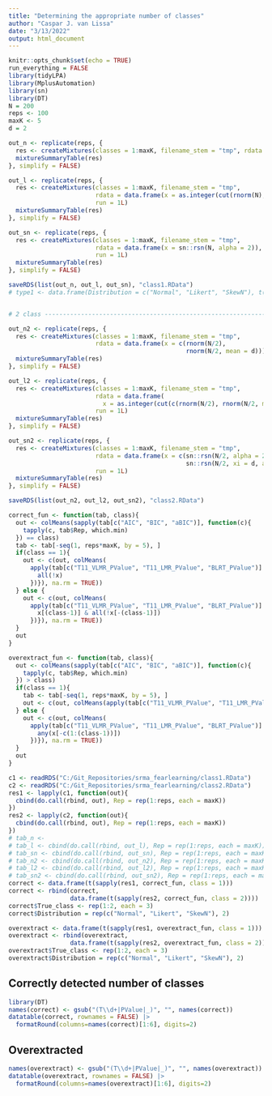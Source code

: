 ```yaml
---
title: "Determining the appropriate number of classes"
author: "Caspar J. van Lissa"
date: "3/13/2022"
output: html_document
---
```


```r
knitr::opts_chunk$set(echo = TRUE)
run_everything = FALSE
library(tidyLPA)
library(MplusAutomation)
library(sn)
library(DT)
N = 200
reps <- 100
maxK <- 5
d = 2
```


```r


out_n <- replicate(reps, {
  res <- createMixtures(classes = 1:maxK, filename_stem = "tmp", rdata = data.frame(x = rnorm(N)), run = 1L)
  mixtureSummaryTable(res)
}, simplify = FALSE)

out_l <- replicate(reps, {
  res <- createMixtures(classes = 1:maxK, filename_stem = "tmp",
                        rdata = data.frame(x = as.integer(cut(rnorm(N), 5))),
                        run = 1L)
  mixtureSummaryTable(res)
}, simplify = FALSE)

out_sn <- replicate(reps, {
  res <- createMixtures(classes = 1:maxK, filename_stem = "tmp",
                        rdata = data.frame(x = sn::rsn(N, alpha = 2)),
                        run = 1L)
  mixtureSummaryTable(res)
}, simplify = FALSE)

saveRDS(list(out_n, out_l, out_sn), "class1.RData")
# type1 <- data.frame(Distribution = c("Normal", "Likert", "SkewN"), t(sapply(list(tab_n, tab_l, tab_sn), eval_fun)))


# 2 class -----------------------------------------------------------------

out_n2 <- replicate(reps, {
  res <- createMixtures(classes = 1:maxK, filename_stem = "tmp",
                        rdata = data.frame(x = c(rnorm(N/2),
                                                 rnorm(N/2, mean = d))), run = 1L)
  mixtureSummaryTable(res)
}, simplify = FALSE)

out_l2 <- replicate(reps, {
  res <- createMixtures(classes = 1:maxK, filename_stem = "tmp",
                        rdata = data.frame(
                          x = as.integer(cut(c(rnorm(N/2), rnorm(N/2, mean = d)), 5))),
                        run = 1L)
  mixtureSummaryTable(res)
}, simplify = FALSE)

out_sn2 <- replicate(reps, {
  res <- createMixtures(classes = 1:maxK, filename_stem = "tmp",
                        rdata = data.frame(x = c(sn::rsn(N/2, alpha = 2),
                                                 sn::rsn(N/2, xi = d, alpha = 2))),
                        run = 1L)
  mixtureSummaryTable(res)
}, simplify = FALSE)

saveRDS(list(out_n2, out_l2, out_sn2), "class2.RData")

```


```r
correct_fun <- function(tab, class){
  out <- colMeans(sapply(tab[c("AIC", "BIC", "aBIC")], function(c){
    tapply(c, tab$Rep, which.min)
  }) == class)
  tab <- tab[-seq(1, reps*maxK, by = 5), ]
  if(class == 1){
    out <- c(out, colMeans(
      apply(tab[c("T11_VLMR_PValue", "T11_LMR_PValue", "BLRT_PValue")] < .05, 2, function(c){tapply(c, tab$Rep, function(x){
        all(!x)
      })}), na.rm = TRUE))
  } else {
    out <- c(out, colMeans(
      apply(tab[c("T11_VLMR_PValue", "T11_LMR_PValue", "BLRT_PValue")] < .05, 2, function(c){tapply(c, tab$Rep, function(x){
        x[(class-1)] & all(!x[-(class-1)])
      })}), na.rm = TRUE))
  }
  out
}

overextract_fun <- function(tab, class){
  out <- colMeans(sapply(tab[c("AIC", "BIC", "aBIC")], function(c){
    tapply(c, tab$Rep, which.min)
  }) > class)
  if(class == 1){
    tab <- tab[-seq(1, reps*maxK, by = 5), ]
    out <- c(out, colMeans(apply(tab[c("T11_VLMR_PValue", "T11_LMR_PValue", "BLRT_PValue")] < .05, 2, function(c){tapply(c, tab$Rep, any)}), na.rm = TRUE))
  } else {
    out <- c(out, colMeans(
      apply(tab[c("T11_VLMR_PValue", "T11_LMR_PValue", "BLRT_PValue")] < .05, 2, function(c){tapply(c, tab$Rep, function(x){
        any(x[-c(1:(class-1))])
      })}), na.rm = TRUE))
  }
  out
}

```

```r
c1 <- readRDS("C:/Git_Repositories/srma_fearlearning/class1.RData")
c2 <- readRDS("C:/Git_Repositories/srma_fearlearning/class2.RData")
res1 <- lapply(c1, function(out){
  cbind(do.call(rbind, out), Rep = rep(1:reps, each = maxK))
})
res2 <- lapply(c2, function(out){
  cbind(do.call(rbind, out), Rep = rep(1:reps, each = maxK))
})
# tab_n <- 
# tab_l <- cbind(do.call(rbind, out_l), Rep = rep(1:reps, each = maxK))
# tab_sn <- cbind(do.call(rbind, out_sn), Rep = rep(1:reps, each = maxK))
# tab_n2 <- cbind(do.call(rbind, out_n2), Rep = rep(1:reps, each = maxK))
# tab_l2 <- cbind(do.call(rbind, out_l2), Rep = rep(1:reps, each = maxK))
# tab_sn2 <- cbind(do.call(rbind, out_sn2), Rep = rep(1:reps, each = maxK))
correct <- data.frame(t(sapply(res1, correct_fun, class = 1)))
correct <- rbind(correct,
                 data.frame(t(sapply(res2, correct_fun, class = 2))))
correct$True_class <- rep(1:2, each = 3)
correct$Distribution = rep(c("Normal", "Likert", "SkewN"), 2)

overextract <- data.frame(t(sapply(res1, overextract_fun, class = 1)))
overextract <- rbind(overextract,
                 data.frame(t(sapply(res2, overextract_fun, class = 2))))
overextract$True_class <- rep(1:2, each = 3)
overextract$Distribution = rep(c("Normal", "Likert", "SkewN"), 2)

```

## Correctly detected number of classes

```r
library(DT)
names(correct) <- gsub("(T\\d+|PValue|_)", "", names(correct))
datatable(correct, rownames = FALSE) |>
  formatRound(columns=names(correct)[1:6], digits=2)
```

## Overextracted

```r
names(overextract) <- gsub("(T\\d+|PValue|_)", "", names(overextract))
datatable(overextract, rownames = FALSE) |>
  formatRound(columns=names(overextract)[1:6], digits=2)
```



